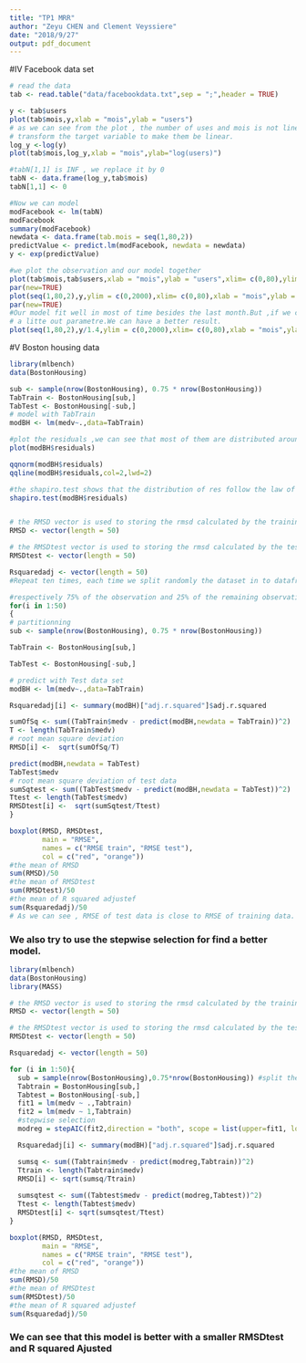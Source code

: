 ```yaml
---
title: "TP1 MRR"
author: "Zeyu CHEN and Clement Veyssiere"
date: "2018/9/27"
output: pdf_document
---
```


#IV Facebook data set
```r
# read the data
tab <- read.table("data/facebookdata.txt",sep = ";",header = TRUE)

y <- tab$users
plot(tab$mois,y,xlab = "mois",ylab = "users")
# as we can see from the plot , the number of uses and mois is not linear. So, we try to 
# transform the target variable to make them be linear.
log_y <-log(y)
plot(tab$mois,log_y,xlab = "mois",ylab="log(users)")

#tabN[1,1] is INF , we replace it by 0
tabN <- data.frame(log_y,tab$mois)
tabN[1,1] <- 0

#Now we can model  
modFacebook <- lm(tabN)
modFacebook
summary(modFacebook)
newdata <- data.frame(tab.mois = seq(1,80,2))
predictValue <- predict.lm(modFacebook, newdata = newdata)
y <- exp(predictValue)

#we plot the observation and our model together
plot(tab$mois,tab$users,xlab = "mois",ylab = "users",xlim= c(0,80),ylim = c(0,2000))
par(new=TRUE)
plot(seq(1,80,2),y,ylim = c(0,2000),xlim= c(0,80),xlab = "mois",ylab = "users",type='l')
par(new=TRUE)
#Our model fit well in most of time besides the last month.But ,if we can ajuste 
# a litte out parametre.We can have a better result.
plot(seq(1,80,2),y/1.4,ylim = c(0,2000),xlim= c(0,80),xlab = "mois",ylab = "users",type='l')
```

#V Boston housing data
```r
library(mlbench)
data(BostonHousing)

sub <- sample(nrow(BostonHousing), 0.75 * nrow(BostonHousing))
TabTrain <- BostonHousing[sub,]
TabTest <- BostonHousing[-sub,]
# model with TabTrain
modBH <- lm(medv~.,data=TabTrain)

#plot the residuals ,we can see that most of them are distributed around 0
plot(modBH$residuals)

qqnorm(modBH$residuals)
qqline(modBH$residuals,col=2,lwd=2)

#the shapiro.test shows that the distribution of res follow the law of normal
shapiro.test(modBH$residuals)


# the RMSD vector is used to storing the rmsd calculated by the training data
RMSD <- vector(length = 50)

# the RMSDtest vector is used to storing the rmsd calculated by the test data
RMSDtest <- vector(length = 50)

Rsquaredadj <- vector(length = 50)
#Repeat ten times, each time we split randomly the dataset in to dataframes containing

#respectively 75% of the observation and 25% of the remaining observation.
for(i in 1:50)
{
# partitionning
sub <- sample(nrow(BostonHousing), 0.75 * nrow(BostonHousing))

TabTrain <- BostonHousing[sub,]

TabTest <- BostonHousing[-sub,]

# predict with Test data set
modBH <- lm(medv~.,data=TabTrain)

Rsquaredadj[i] <- summary(modBH)["adj.r.squared"]$adj.r.squared

sumOfSq <- sum((TabTrain$medv - predict(modBH,newdata = TabTrain))^2)
T <- length(TabTrain$medv)
# root mean square deviation 
RMSD[i] <-  sqrt(sumOfSq/T)

predict(modBH,newdata = TabTest)
TabTest$medv
# root mean square deviation of test data
sumSqtest <- sum((TabTest$medv - predict(modBH,newdata = TabTest))^2)
Ttest <- length(TabTest$medv)
RMSDtest[i] <-  sqrt(sumSqtest/Ttest)
}

boxplot(RMSD, RMSDtest,
        main = "RMSE",
        names = c("RMSE train", "RMSE test"),
        col = c("red", "orange"))
#the mean of RMSD
sum(RMSD)/50
#the mean of RMSDtest
sum(RMSDtest)/50
#the mean of R squared adjustef
sum(Rsquaredadj)/50
# As we can see , RMSE of test data is close to RMSE of training data.
```

### We also try to use the stepwise selection for find a better model.
```r
library(mlbench)
data(BostonHousing)
library(MASS)

# the RMSD vector is used to storing the rmsd calculated by the training data
RMSD <- vector(length = 50)

# the RMSDtest vector is used to storing the rmsd calculated by the test data
RMSDtest <- vector(length = 50)

Rsquaredadj <- vector(length = 50)

for (i in 1:50){
  sub = sample(nrow(BostonHousing),0.75*nrow(BostonHousing)) #split the dataset
  Tabtrain = BostonHousing[sub,]
  Tabtest = BostonHousing[-sub,]
  fit1 = lm(medv ~ .,Tabtrain)
  fit2 = lm(medv ~ 1,Tabtrain)
  #stepwise selection
  modreg = stepAIC(fit2,direction = "both", scope = list(upper=fit1, lower=fit2),    trace=FALSE) 

  Rsquaredadj[i] <- summary(modBH)["adj.r.squared"]$adj.r.squared

  sumsq <- sum((Tabtrain$medv - predict(modreg,Tabtrain))^2)
  Ttrain <- length(Tabtrain$medv)
  RMSD[i] <- sqrt(sumsq/Ttrain)  
  
  sumsqtest <- sum((Tabtest$medv - predict(modreg,Tabtest))^2)
  Ttest <- length(Tabtest$medv)
  RMSDtest[i] <- sqrt(sumsqtest/Ttest)
}

boxplot(RMSD, RMSDtest,
        main = "RMSE",
        names = c("RMSE train", "RMSE test"),
        col = c("red", "orange"))
#the mean of RMSD
sum(RMSD)/50
#the mean of RMSDtest
sum(RMSDtest)/50
#the mean of R squared adjustef
sum(Rsquaredadj)/50
```
### We can see that this model is better with a smaller RMSDtest and R squared Ajusted